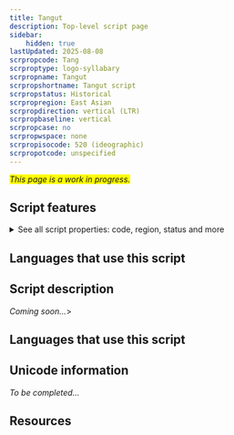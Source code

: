 ```yaml
---
title: Tangut
description: Top-level script page
sidebar:
    hidden: true
lastUpdated: 2025-08-08
scrpropcode: Tang
scrproptype: logo-syllabary
scrpropname: Tangut
scrpropshortname: Tangut script
scrpropstatus: Historical
scrpropregion: East Asian
scrpropdirection: vertical (LTR)
scrpropbaseline: vertical
scrpropcase: no
scrpropwspace: none
scrpropisocode: 520 (ideographic)
scrpropotcode: unspecified
---
```


<span style='background-color:yellow'>_This page is a work in progress._</span>


## Script features

<details>
<summary> See all script properties: code, region, status and more</summary>
<ScriptInfo />
</details>

## Languages that use this script

<WsList script='Tang' wsMax='5' />

## Script description

_Coming soon..._>

## Languages that use this script

<WsList script='Tang' wsMax='5' />

## Unicode information

_To be completed..._

## Resources

<ScriptResources detailSummary='seemore' />


